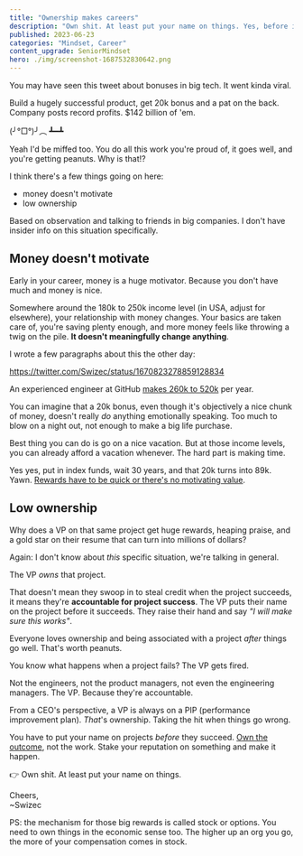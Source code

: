 ```yaml
---
title: "Ownership makes careers"
description: "Own shit. At least put your name on things. Yes, before it's successful."
published: 2023-06-23
categories: "Mindset, Career"
content_upgrade: SeniorMindset
hero: ./img/screenshot-1687532830642.png
---
```


You may have seen this tweet about bonuses in big tech. It went kinda viral.

<!-- https://twitter.com/alexgraveley/status/1671213996735594503 -->

Build a hugely successful product, get 20k bonus and a pat on the back. Company posts record profits. $142 billion of 'em.

(╯°□°)╯︵ ┻━┻

Yeah I'd be miffed too. You do all this work you're proud of, it goes well, and you're getting peanuts. Why is that!?

I think there's a few things going on here:

- money doesn't motivate
- low ownership

Based on observation and talking to friends in big companies. I don't have insider info on this situation specifically.

## Money doesn't motivate

Early in your career, money is a huge motivator. Because you don't have much and money is nice.

Somewhere around the 180k to 250k income level (in USA, adjust for elsewhere), your relationship with money changes. Your basics are taken care of, you're saving plenty enough, and more money feels like throwing a twig on the pile. **It doesn't meaningfully change anything**.

I wrote a few paragraphs about this the other day:

https://twitter.com/Swizec/status/1670823278859128834

An experienced engineer at GitHub [makes 260k to 520k](https://www.levels.fyi/companies/github/salaries/software-engineer) per year.

You can imagine that a 20k bonus, even though it's objectively a nice chunk of money, doesn't really _do_ anything emotionally speaking. Too much to blow on a night out, not enough to make a big life purchase.

Best thing you can do is go on a nice vacation. But at those income levels, you can already afford a vacation whenever. The hard part is making time.

Yes yes, put in index funds, wait 30 years, and that 20k turns into 89k. Yawn. [Rewards have to be quick or there's no motivating value](https://marketing.wharton.upenn.edu/wp-content/uploads/2019/04/04.11.2019-Fishbach-Ayelet-PAPER-Its-About-Time.pdf).

## Low ownership

Why does a VP on that same project get huge rewards, heaping praise, and a gold star on their resume that can turn into millions of dollars?

Again: I don't know about _this_ specific situation, we're talking in general.

The VP _owns_ that project.

That doesn't mean they swoop in to steal credit when the project succeeds, it means they're **accountable for project success**. The VP puts their name on the project before it succeeds. They raise their hand and say _"I will make sure this works"_.

Everyone loves ownership and being associated with a project _after_ things go well. That's worth peanuts.

You know what happens when a project fails? The VP gets fired.

Not the engineers, not the product managers, not even the engineering managers. The VP. Because they're accountable.

From a CEO's perspective, a VP is always on a PIP (performance improvement plan). _That_'s ownership. Taking the hit when things go wrong.

You have to put your name on projects _before_ they succeed. [Own the outcome](https://swizec.com/blog/how-to-own-projects-like-a-senior-engineer/), not the work. Stake your reputation on something and make it happen.

👉 Own shit. At least put your name on things.

Cheers,<br/>
~Swizec

PS: the mechanism for those big rewards is called stock or options. You need to own things in the economic sense too. The higher up an org you go, the more of your compensation comes in stock.
